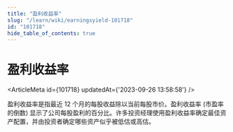 ```yaml
---
title: "盈利收益率"
slug: "/learn/wiki/earningsyield-101718"
id: "101718"
hide_table_of_contents: true
---
```



# 盈利收益率

<ArticleMeta id={101718} updatedAt={'2023-09-26 13:58:58'} />
<div className='border-solid border-b border-t-0 my-4 border-[var(--ifm-color-gray-300)]' />

盈利收益率是指最近 12 个月的每股收益除以当前每股市价。盈利收益率 (市盈率的倒数) 显示了公司每股盈利的百分比。许多投资经理使用盈利收益率确定最佳资产配置，并由投资者确定哪些资产似乎被低估或高估。
